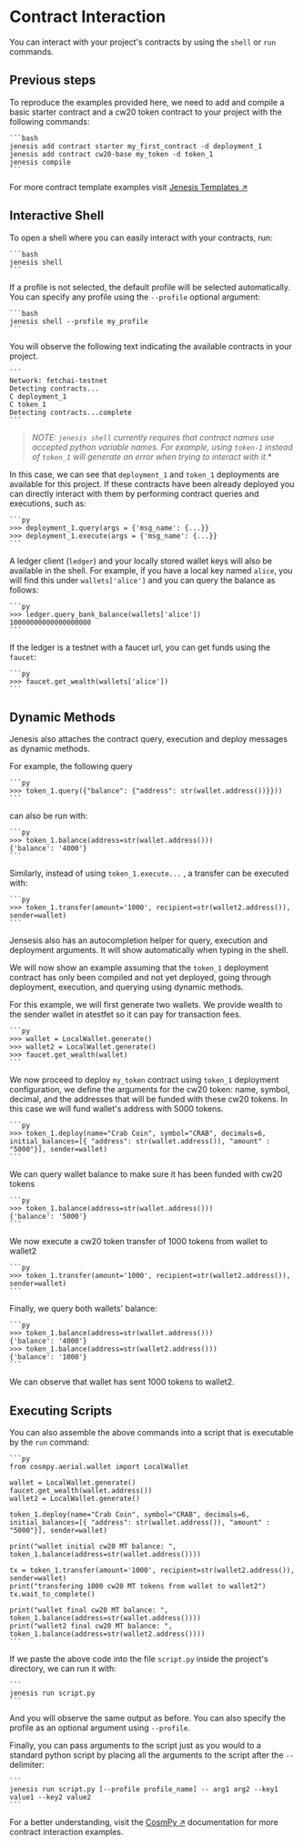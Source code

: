 # Contract Interaction

You can interact with your project's contracts by using the `shell` or `run` commands.

## Previous steps

To reproduce the examples provided here, we need to add and compile a basic starter contract and a cw20 token contract to your project with the following commands:

    ```bash
    jenesis add contract starter my_first_contract -d deployment_1
    jenesis add contract cw20-base my_token -d token_1
    jenesis compile
    ```

For more contract template examples visit [Jenesis Templates ↗️](https://github.com/fetchai/jenesis-templates)

## Interactive Shell

To open a shell where you can easily interact with your contracts, run:

    ```bash
    jenesis shell
    ```

If a profile is not selected, the default profile will be selected automatically. You can specify any profile using the `--profile` optional argument:

    ```bash
    jenesis shell --profile my_profile
    ```

You will observe the following text indicating the available contracts in your project.

    ```
    Network: fetchai-testnet
    Detecting contracts...
    C deployment_1
    C token_1
    Detecting contracts...complete
    ```

> *NOTE: `jenesis shell` currently requires that contract names use accepted python variable names. For example, using `token-1` instead of `token_1` will generate an error when trying to interact with it.**

In this case, we can see that `deployment_1` and `token_1` deployments are available for this project. If these contracts have been already deployed you can directly interact with them by performing contract queries and executions, such as:

    ```py
    >>> deployment_1.query(args = {'msg_name': {...}}
    >>> deployment_1.execute(args = {'msg_name': {...}}
    ```

A ledger client (`ledger`) and your locally stored wallet keys will also be available in the shell. For example, if you have a local key named `alice`, you will find this under `wallets['alice']` and you can query the balance as follows:

    ```py
    >>> ledger.query_bank_balance(wallets['alice'])
    10000000000000000000
    ```

If the ledger is a testnet with a faucet url, you can get funds using the `faucet`:

    ```py
    >>> faucet.get_wealth(wallets['alice'])
    ```

## Dynamic Methods

Jenesis also attaches the contract query, execution and deploy messages as dynamic methods.

For example, the following query

    ```py
    >>> token_1.query({"balance": {"address": str(wallet.address())}}))
    ```

can also be run with:

    ```py
    >>> token_1.balance(address=str(wallet.address()))
    {'balance': '4000'}
    ```

Similarly, instead of using `token_1.execute...` , a transfer can be executed with:

    ```py
    >>> token_1.transfer(amount='1000', recipient=str(wallet2.address()), sender=wallet)
    ```

Jensesis also has an autocompletion helper for query, execution and deployment arguments. It will show automatically when typing in the shell.

We will now show an example assuming that the `token_1` deployment contract has only been compiled and not yet deployed, going through deployment, execution, and querying using dynamic methods.

For this example, we will first generate two wallets. We provide wealth to the sender wallet in atestfet so it can pay for transaction fees.

    ```py
    >>> wallet = LocalWallet.generate()
    >>> wallet2 = LocalWallet.generate()
    >>> faucet.get_wealth(wallet)
    ```

We now proceed to deploy `my_token` contract using `token_1` deployment configuration, we define the arguments for the cw20 token: name, symbol, decimal, and the addresses that will be funded with these cw20 tokens. In this case we will fund wallet's address with 5000 tokens.

    ```py
    >>> token_1.deploy(name="Crab Coin", symbol="CRAB", decimals=6, initial_balances=[{ "address": str(wallet.address()), "amount" :  "5000"}], sender=wallet)
    ```

We can query wallet balance to make sure it has been funded with cw20 tokens

    ```py
    >>> token_1.balance(address=str(wallet.address()))
    {'balance': '5000'}
    ```

We now execute a cw20 token transfer of 1000 tokens from wallet to wallet2

    ```py
    >>> token_1.transfer(amount='1000', recipient=str(wallet2.address()), sender=wallet)
    ```

Finally, we query both wallets' balance:

    ```py
    >>> token_1.balance(address=str(wallet.address()))
    {'balance': '4000'}
    >>> token_1.balance(address=str(wallet2.address()))
    {'balance': '1000'}
    ```

We can observe that wallet has sent 1000 tokens to wallet2.

## Executing Scripts

You can also assemble the above commands into a script that is executable by the  `run` command:

    ```py
    from cosmpy.aerial.wallet import LocalWallet

    wallet = LocalWallet.generate()
    faucet.get_wealth(wallet.address())
    wallet2 = LocalWallet.generate()

    token_1.deploy(name="Crab Coin", symbol="CRAB", decimals=6, initial_balances=[{ "address": str(wallet.address()), "amount" :  "5000"}], sender=wallet)

    print("wallet initial cw20 MT balance: ", token_1.balance(address=str(wallet.address())))

    tx = token_1.transfer(amount='1000', recipient=str(wallet2.address()), sender=wallet)
    print("transfering 1000 cw20 MT tokens from wallet to wallet2")
    tx.wait_to_complete()

    print("wallet final cw20 MT balance: ", token_1.balance(address=str(wallet.address())))
    print("wallet2 final cw20 MT balance: ", token_1.balance(address=str(wallet2.address())))
    ```

If we paste the above code into the file `script.py` inside the project's directory, we can run it with:

    ```
    jenesis run script.py
    ```

And you will observe the same output as before. You can also specify the profile as an optional argument using `--profile`.

Finally, you can pass arguments to the script just as you would to a standard python script by placing all the arguments to the script after the `--` delimiter:

    ```
    jenesis run script.py [--profile profile_name] -- arg1 arg2 --key1 value1 --key2 value2
    ```

For a better understanding, visit the [CosmPy ↗️](/guides/fetch-network/cosmpy/install) documentation for more contract interaction examples.
